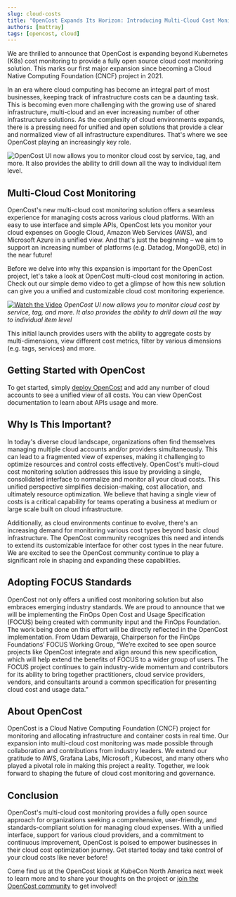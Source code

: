 ```yaml
---
slug: cloud-costs
title: "OpenCost Expands Its Horizon: Introducing Multi-Cloud Cost Monitoring!"
authors: [mattray]
tags: [opencost, cloud]
---
```


We are thrilled to announce that OpenCost is expanding beyond Kubernetes (K8s) cost monitoring to provide a fully open source cloud cost monitoring solution. This marks our first major expansion since becoming a Cloud Native Computing Foundation (CNCF) project in 2021.

In an era where cloud computing has become an integral part of most businesses, keeping track of infrastructure costs can be a daunting task. This is becoming even more challenging with the growing use of shared infrastructure, multi-cloud and an ever increasing number of other infrastructure solutions. As the complexity of cloud environments expands, there is a pressing need for unified and open solutions that provide a clear and normalized view of all infrastructure expenditures. That's where we see OpenCost playing an increasingly key role.

![OpenCost UI now allows you to monitor cloud cost by service, tag, and more. It also provides the ability to drill down all the way to individual item level.](./img/screenshot.png)

<!--truncate-->

## Multi-Cloud Cost Monitoring

OpenCost's new multi-cloud cost monitoring solution offers a seamless experience for managing costs across various cloud platforms. With an easy to use interface and simple APIs, OpenCost lets you monitor your cloud expenses on Google Cloud, Amazon Web Services (AWS), and Microsoft Azure in a unified view. And that's just the beginning – we aim to support an increasing number of platforms (e.g. Datadog, MongoDB, etc) in the near future!

Before we delve into why this expansion is important for the OpenCost project, let's take a look at OpenCost multi-cloud cost monitoring in action. Check out our simple demo video to get a glimpse of how this new solution can give you a unified and customizable cloud cost monitoring experience.

[![Watch the Video](./img/thumbnail.png)](https://youtu.be/j_4aaE5zk7M)
*OpenCost UI now allows you to monitor cloud cost by service, tag, and more. It also provides the ability to drill down all the way to individual item level*

This initial launch provides users with the ability to aggregate costs by multi-dimensions, view different cost metrics, filter by various dimensions (e.g. tags, services) and more.

## Getting Started with OpenCost

To get started, simply [deploy OpenCost](https://www.opencost.io/docs/installation/install) and add any number of cloud accounts to see a unified view of all costs. You can view OpenCost documentation to learn about APIs usage and more.

## Why Is This Important?

In today's diverse cloud landscape, organizations often find themselves managing multiple cloud accounts and/or providers simultaneously. This can lead to a fragmented view of expenses, making it challenging to optimize resources and control costs effectively. OpenCost's multi-cloud cost monitoring solution addresses this issue by providing a single, consolidated interface to normalize and monitor all your cloud costs. This unified perspective simplifies decision-making, cost allocation, and ultimately resource optimization. We believe that having a single view of costs is a critical capability for teams operating a business at medium or large scale built on cloud infrastructure.

Additionally, as cloud environments continue to evolve, there's an increasing demand for monitoring various cost types beyond basic cloud infrastructure. The OpenCost community recognizes this need and intends to extend its customizable interface for other cost types in the near future. We are excited to see the OpenCost community continue to play a significant role in shaping and expanding these capabilities.

## Adopting FOCUS Standards

OpenCost not only offers a unified cost monitoring solution but also embraces emerging industry standards. We are proud to announce that we will be implementing the FinOps Open Cost and Usage Specification (FOCUS) being created with community input and the FinOps Foundation. The work being done on this effort will be directly reflected in the OpenCost implementation. From Udam Dewaraja, Chairperson for the FinOps Foundations’ FOCUS Working Group, “We’re excited to see open source projects like OpenCost integrate and align around this new specification, which will help extend the benefits of FOCUS to a wider group of users. The FOCUS project continues to gain industry-wide momentum and contributors for its ability to bring together practitioners, cloud service providers, vendors, and consultants around a common specification for presenting cloud cost and usage data.”

## About OpenCost

OpenCost is a Cloud Native Computing Foundation (CNCF) project for monitoring and allocating infrastructure and container costs in real time. Our expansion into multi-cloud cost monitoring was made possible through collaboration and contributions from industry leaders. We extend our gratitude to AWS, Grafana Labs, Microsoft , Kubecost, and many others who played a pivotal role in making this project a reality. Together, we look forward to shaping the future of cloud cost monitoring and governance.

## Conclusion

OpenCost's multi-cloud cost monitoring provides a fully open source approach for organizations seeking a comprehensive, user-friendly, and standards-compliant solution for managing cloud expenses. With a unified interface, support for various cloud providers, and a commitment to continuous improvement, OpenCost is poised to empower businesses in their cloud cost optimization journey. Get started today and take control of your cloud costs like never before!

Come find us at the OpenCost kiosk at KubeCon North America next week to learn more and to share your thoughts on the project or [join the OpenCost community](https://www.opencost.io/docs/community) to get involved!
